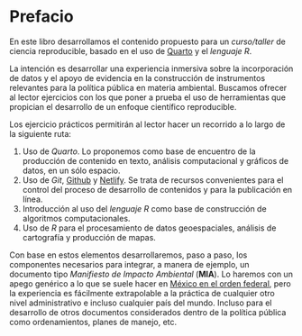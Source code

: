 # Prefacio {.unnumbered}

En este libro desarrollamos el contenido propuesto para un
*curso/taller* de ciencia reproducible, basado en el uso de [Quarto](https://quarto.org/docs/books) y el *lenguaje R*.

La intención es desarrollar una experiencia inmersiva sobre la
incorporación de datos y el apoyo de evidencia en la construcción de
instrumentos relevantes para la política pública en materia ambiental.
Buscamos ofrecer al lector ejercicios con los que poner a prueba el uso
de herramientas que propician el desarrollo de un enfoque científico reproducible.

Los ejercicio prácticos permitirán al lector hacer un recorrido a lo
largo de la siguiente ruta:

1.  Uso de *Quarto*. Lo proponemos como base de encuentro de la
    producción de contenido en texto, análisis computacional y gráficos
    de datos, en un sólo espacio.
2.  Uso de *Git*, [Github](http://www.github.com) y
    [Netlify](http://www.netlify.com). Se trata de recursos convenientes
    para el control del proceso de desarrollo de contenidos y para la
    publicación en línea.
3.  Introducción al uso del *lenguaje R* como base de construcción de
    algoritmos computacionales.
4.  Uso de *R* para el procesamiento de datos geoespaciales, análisis de
    cartografía y producción de mapas.

Con base en estos elementos desarrollaremos, paso a paso, los
componentes necesarios para integrar, a manera de ejemplo, un documento
tipo *Manifiesto de Impacto Ambiental* (**MIA**). Lo haremos con un
apego genérico a lo que se suele hacer en [México en el orden
federal](https://www.gob.mx/semarnat/documentos/guias-de-impacto-ambiental),
pero la experiencia es fácilmente extrapolable a la práctica de
cualquier otro nivel administrativo e incluso cualquier país del mundo. Incluso para el desarrollo de otros documentos considerados dentro de la política pública como ordenamientos, planes de manejo, etc.    
